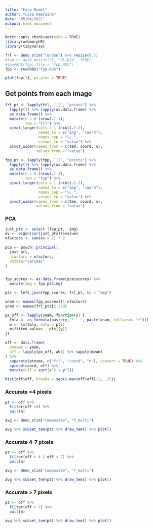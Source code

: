 ```yaml
---
title: "Face Model"
author: "Lisa DeBruine"
date: "05/04/2021"
output: html_document
---
```


```r
knitr::opts_chunk$set(echo = TRUE)
library(webmorphR)
library(tidyverse)
```


```r
frl <- demo_stim("london") %>% resize(0.5)
#fpp <- auto_delin(frl, "dlib74", TRUE)
#saveRDS(fpp, file = "fpp.RDS")
fpp <- readRDS("fpp.RDS")
```

```r
plot(fpp[1], pt.plot = TRUE)
```

## Get points from each image

```r
frl_pt <- lapply(frl, `[[`, "points") %>%
  lapply(t) %>% lapply(as.data.frame) %>%
  as.data.frame() %>%
  mutate(n = 0:(nrow(.)-1),
         tem = "frl") %>%
  pivot_longer(cols = 1:(ncol(.)-2),
               names_to = c("img", "coord"),
               names_sep = "\\.",
               values_to = "value") %>%
  pivot_wider(names_from = c(tem, coord, n),
              values_from = "value")
```

```r
fpp_pt <- lapply(fpp, `[[`, "points") %>%
  lapply(t) %>% lapply(as.data.frame) %>%
  as.data.frame() %>%
  mutate(n = 0:(nrow(.)-1),
         tem = "fpp") %>%
  pivot_longer(cols = 1:(ncol(.)-2),
               names_to = c("img", "coord"),
               names_sep = "\\.",
               values_to = "value") %>%
  pivot_wider(names_from = c(tem, coord, n),
              values_from = "value")
```

### PCA

```r

just_pts <- select (fpp_pt, -img)
ev <- eigen(cor(just_pts))$values
nfactors <- sum(ev > 1) * 2
  
pca <- psych::principal(
  just_pts, 
  nfactors = nfactors, 
  rotate="varimax"
)


fpp_scores <- as.data.frame(pca$scores) %>%
  mutate(img = fpp_pt$img)
```


```r
pts <- left_join(fpp_scores, frl_pt, by = "img")
```

```r
xnam <- names(fpp_scores)[1:nfactors]
ynam <- names(frl_pt)[2:379]

px_off <- lapply(ynam, function(y) {
  fmla <- as.formula(paste(y, " ~ ", paste(xnam, collapse= "+")))
  m <- lm(fmla, data = pts)
  m$fitted.values - pts[[y]]
})
```


```r
off <- data.frame(
  ptname = ynam,
  off = lapply(px_off, abs) %>% sapply(mean)
) %>%
  separate(ptname, c("frl", "coord", "n"), convert = TRUE) %>%
  spread(coord, off) %>%
  mutate(off = sqrt(x^2 + y^2))
```

```r
hist(off$off, breaks = seq(0,max(off$off)+1, .25))
```

### Accurate <4 pixels

```r
pt <- off %>%
  filter(off <4) %>%
  pull(n)

avg <- demo_stim("composite", "f_multi")

avg %>% subset_tem(pt) %>% draw_tem() %>% plot()
```


### Accurate 4-7 pixels

```r
pt <- off %>%
  filter(off > 4 | off < 7) %>%
  pull(n)

avg <- demo_stim("composite", "f_multi")

avg %>% subset_tem(pt) %>% draw_tem() %>% plot()
```


### Accurate > 7 pixels

```r
pt <- off %>%
  filter(off > 7) %>%
  pull(n)

avg %>% subset_tem(pt) %>% draw_tem() %>% plot()
```



